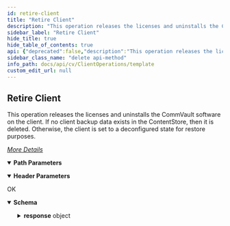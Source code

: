 ```yaml
---
id: retire-client
title: "Retire Client"
description: "This operation releases the licenses and uninstalls the CommVault software on the client."
sidebar_label: "Retire Client"
hide_title: true
hide_table_of_contents: true
api: {"deprecated":false,"description":"This operation releases the licenses and uninstalls the CommVault software on the client.\nIf no client backup data exists in the ContentStore, then it is deleted. Otherwise, the client is set to a deconfigured state for restore purposes.\n\n[_More Details_](http://documentation.commvault.com/commvault/v11/article?p=102030.htm)","operationId":"Retire Client","parameters":[{"description":"","in":"header","name":"Authtoken","required":true,"schema":{"example":"{{TOKEN}}","type":"string"}},{"description":"","in":"path","name":"clientId","required":true,"schema":{"type":"string"}}],"tags":["Client Operations"],"responses":{"200":{"description":"OK","content":{"application/json":{"schema":{"type":"object","properties":{"jobId":{"type":"integer"},"response":{"type":"object","properties":{"errorString":{"type":"string"},"errorCode":{"type":"integer"}}}},"x-examples":{"Example 1":{"jobId":66826,"response":{"errorString":"Client will be retired by jobid[66826]","errorCode":0}}}},"examples":{"Example 1":{"value":{"jobId":66826,"response":{"errorString":"Client will be retired by jobid[66826]","errorCode":0}}}}}}}},"method":"delete","path":"/Client/{clientId}/Retire","servers":[{"url":"http://{hostname}/webconsole/api","variables":{"hostname":{"default":"localhost","description":"Webconsole"}}}],"info":{"title":"Template","contact":{},"version":"1.0","description":"Template"},"postman":{"name":"Retire Client","description":{"content":"This operation releases the licenses and uninstalls the CommVault software on the client.\nIf no client backup data exists in the ContentStore, then it is deleted. Otherwise, the client is set to a deconfigured state for restore purposes.\n\n[_More Details_](http://documentation.commvault.com/commvault/v11/article?p=102030.htm)","type":"text/plain"},"url":{"path":["Client",":clientId","Retire"],"host":["{{baseUrl}}"],"query":[],"variable":[{"disabled":false,"description":{"content":"(Required) ","type":"text/plain"},"type":"any","value":"","key":"clientId"}]},"header":[{"disabled":false,"description":{"content":"(Required) ","type":"text/plain"},"key":"Authtoken","value":""},{"key":"Accept","value":"application/json"}],"method":"DELETE"}}
sidebar_class_name: "delete api-method"
info_path: docs/api/cv/ClientOperations/template
custom_edit_url: null
---
```



## Retire Client



This operation releases the licenses and uninstalls the CommVault software on the client.
If no client backup data exists in the ContentStore, then it is deleted. Otherwise, the client is set to a deconfigured state for restore purposes.

[_More Details_](http://documentation.commvault.com/commvault/v11/article?p=102030.htm)

<details style={{"marginBottom":"1rem"}} data-collapsed={false} open={true}><summary style={{}}><strong>Path Parameters</strong></summary><div><ul><ParamsItem className={"paramsItem"} param={{"description":"","in":"path","name":"clientId","required":true,"schema":{"type":"string"}}}></ParamsItem></ul></div></details><details style={{"marginBottom":"1rem"}} data-collapsed={false} open={true}><summary style={{}}><strong>Header Parameters</strong></summary><div><ul><ParamsItem className={"paramsItem"} param={{"description":"","in":"header","name":"Authtoken","required":true,"schema":{"example":"{{TOKEN}}","type":"string"}}}></ParamsItem></ul></div></details><div><ApiTabs><TabItem label={"200"} value={"200"}><div>

OK

</div><div><MimeTabs schemaType={"response"}><TabItem label={"application/json"} value={"application/json"}><SchemaTabs><TabItem label={"Schema"} value={"Schema"}><details style={{}} data-collapsed={false} open={true}><summary style={{"textAlign":"left"}}><strong>Schema</strong></summary><div style={{"textAlign":"left","marginLeft":"1rem"}}></div><ul style={{"marginLeft":"1rem"}}><SchemaItem collapsible={false} name={"jobId"} required={false} deprecated={undefined} schemaDescription={undefined} schemaName={"integer"} qualifierMessage={undefined} defaultValue={undefined}></SchemaItem><SchemaItem collapsible={true} className={"schemaItem"}><details style={{}}><summary style={{}}><strong>response</strong><span style={{"opacity":"0.6"}}> object</span></summary><div style={{"marginLeft":"1rem"}}><SchemaItem collapsible={false} name={"errorString"} required={false} deprecated={undefined} schemaDescription={undefined} schemaName={"string"} qualifierMessage={undefined} defaultValue={undefined}></SchemaItem><SchemaItem collapsible={false} name={"errorCode"} required={false} deprecated={undefined} schemaDescription={undefined} schemaName={"integer"} qualifierMessage={undefined} defaultValue={undefined}></SchemaItem></div></details></SchemaItem></ul></details></TabItem><TabItem label={"Example (from schema)"} value={"Example (from schema)"}><ResponseSamples responseExample={"{\n  \"jobId\": 0,\n  \"response\": {\n    \"errorString\": \"string\",\n    \"errorCode\": 0\n  }\n}"} language={"json"}></ResponseSamples></TabItem><TabItem label={" Example 1"} value={" Example 1"}><ResponseSamples responseExample={"{\n  \"jobId\": 66826,\n  \"response\": {\n    \"errorString\": \"Client will be retired by jobid[66826]\",\n    \"errorCode\": 0\n  }\n}"} language={"json"}></ResponseSamples></TabItem></SchemaTabs></TabItem></MimeTabs></div></TabItem></ApiTabs></div>
      